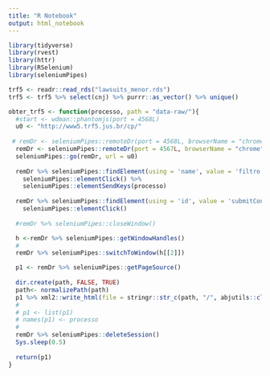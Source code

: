 ```yaml
---
title: "R Notebook"
output: html_notebook
---
```


```r
library(tidyverse)
library(rvest)
library(httr)
library(RSelenium)
library(seleniumPipes)

trf5 <- readr::read_rds("lawsuits_menor.rds")
trf5 <- trf5 %>% select(cnj) %>% purrr::as_vector() %>% unique()
```

```r
obter_trf5 <- function(processo, path = "data-raw/"){
  #start <- wdman::phantomjs(port = 4568L)
  u0 <- "http://www5.trf5.jus.br/cp/"  
  
 # remDr <- seleniumPipes::remoteDr(port = 4568L, browserName = "chrome")
  remDr <- seleniumPipes::remoteDr(port = 4567L, browserName = "chrome")
  seleniumPipes::go(remDr, url = u0)
  
  remDr %>% seleniumPipes::findElement(using = 'name', value = 'filtro') %>% 
    seleniumPipes::elementClick() %>% 
    seleniumPipes::elementSendKeys(processo)
  
  remDr %>% seleniumPipes::findElement(using = 'id', value = 'submitConsulta') %>% 
    seleniumPipes::elementClick()
  
  #remDr %>% seleniumPipes::closeWindow()

  h <-remDr %>% seleniumPipes::getWindowHandles()
  # 
  remDr %>% seleniumPipes::switchToWindow(h[[2]])

  p1 <- remDr %>% seleniumPipes::getPageSource()
  
  dir.create(path, FALSE, TRUE)
  path<- normalizePath(path)
  p1 %>% xml2::write_html(file = stringr::str_c(path, "/", abjutils::clean_id(processo), ".html"))
  # 
  # p1 <- list(p1)
  # names(p1) <- processo
  # 
  remDr %>% seleniumPipes::deleteSession()
  Sys.sleep(0.5)
  
  return(p1)
}
```


